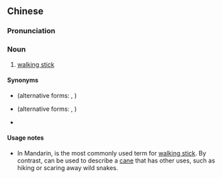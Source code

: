 ==Chinese==
{{zh-forms}}

===Pronunciation===
{{zh-pron
|m=qīnglí
|cat=n
}}

===Noun===
{{zh-noun|mw=個|mw2=跟|mw3=把}}

# {{lb|zh|archaic}} [[walking stick]]

====Synonyms====
* {{zh-l|拐棍}} (alternative forms: {{zh-l|柺棍}}, {{zh-l|枴棍}})
* {{zh-l|拐杖}} (alternative forms: {{zh-l|柺杖}}, {{zh-l|枴杖}})
* {{zh-l|手杖}}

====Usage notes====
* In Mandarin, {{zh-l|拐杖}} is the most commonly used term for [[walking stick]]. By contrast, {{zh-l|手杖}} can be used to describe a [[cane]] that has other uses, such as hiking or scaring away wild snakes.